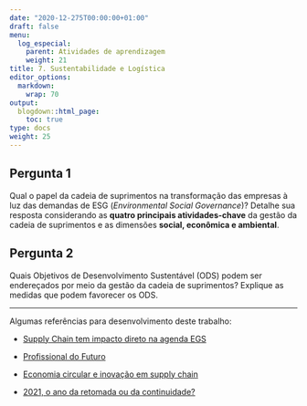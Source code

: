 ---
date: "2020-12-275T00:00:00+01:00"
draft: false
menu:
  log_especial:
    parent: Atividades de aprendizagem
    weight: 21
title: 7. Sustentabilidade e Logística
editor_options: 
  markdown: 
    wrap: 70
output: 
  blogdown::html_page:
    toc: true
type: docs
weight: 25
---


## Pergunta 1

Qual o papel da cadeia de suprimentos na transformação das empresas à luz das demandas de ESG (_Environmental Social Governance_)? Detalhe sua resposta considerando as **quatro principais atividades-chave** da gestão da cadeia de suprimentos e as dimensões **social, econômica e ambiental**.

## Pergunta 2

Quais Objetivos de Desenvolvimento Sustentável (ODS) podem ser endereçados por meio da gestão da cadeia de suprimentos? Explique as medidas que podem favorecer os ODS.  

<hr>

Algumas referências para desenvolvimento deste trabalho: 

- [Supply Chain tem impacto direto na agenda EGS](https://revistamundologistica.com.br/artigos/supply-chain-tem-impacto-direto-na-agenda-esg)

- [Profissional do Futuro](https://revistamundologistica.com.br/blog/luis/8-competencias-essenciais-ao-profissional-de-logistica-em-2025)

- [Economia circular e inovação em supply chain](https://github.com/retaoliveira/relements/raw/main/texto/circular.pdf)

- [2021, o ano da retomada ou da continuidade?](https://github.com/retaoliveira/relements/raw/main/texto/future.pdf)

